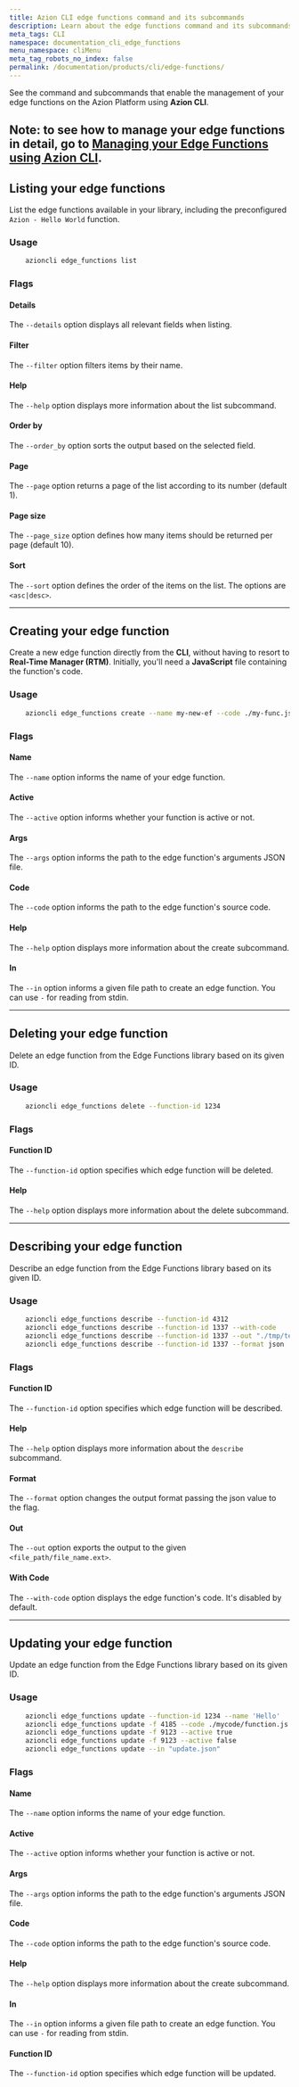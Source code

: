 ```yaml
---
title: Azion CLI edge functions command and its subcommands
description: Learn about the edge functions command and its subcommands.
meta_tags: CLI
namespace: documentation_cli_edge_functions
menu_namespace: cliMenu
meta_tag_robots_no_index: false
permalink: /documentation/products/cli/edge-functions/
---
```


See the command and subcommands that enable the management of your edge functions on the Azion Platform using **Azion CLI**.

**Note**: to see how to manage your edge functions in detail, go to [Managing your Edge Functions using Azion CLI](https://www.azion.com/en/documentation/products/guides/cli-managing-edge-functions/).
---

## Listing your edge functions

List the edge functions available in your library, including the preconfigured `Azion - Hello World` function.

### Usage

```bash
    azioncli edge_functions list
```

### Flags

#### Details

The `--details` option displays all relevant fields when listing.

#### Filter

The `--filter` option filters items by their name.

#### Help

The `--help` option displays more information about the list subcommand.

#### Order by

The `--order_by` option sorts the output based on the selected field.

#### Page

The `--page` option returns a page of the list according to its number (default 1).

#### Page size

The `--page_size` option defines how many items should be returned per page (default 10).

#### Sort

The `--sort` option defines the order of the items on the list. The options are `<asc|desc>`.

---

## Creating your edge function

Create a new edge function directly from the **CLI**, without having to resort to **Real-Time Manager (RTM)**. Initially, you'll need a **JavaScript** file containing the function's code.

### Usage

```bash
    azioncli edge_functions create --name my-new-ef --code ./my-func.js --active true
```

### Flags

#### Name

The `--name` option informs the name of your edge function.

#### Active

The `--active` option informs whether your function is active or not.

#### Args

The `--args` option informs the path to the edge function's arguments JSON file.

#### Code

The `--code` option informs the path to the edge function's source code.

#### Help

The `--help` option displays more information about the create subcommand.

#### In

The `--in` option informs a given file path to create an edge function. You can use `-` for reading from stdin.

---

## Deleting your edge function

Delete an edge function from the Edge Functions library based on its given ID.

### Usage

```bash
    azioncli edge_functions delete --function-id 1234
```

### Flags

#### Function ID

The `--function-id` option specifies which edge function will be deleted.

#### Help

The `--help` option displays more information about the delete subcommand.

---

## Describing your edge function

Describe an edge function from the Edge Functions library based on its given ID.

### Usage

```bash
    azioncli edge_functions describe --function-id 4312
    azioncli edge_functions describe --function-id 1337 --with-code
    azioncli edge_functions describe --function-id 1337 --out "./tmp/test.json" --format json
    azioncli edge_functions describe --function-id 1337 --format json 
```

### Flags

#### Function ID

The `--function-id` option specifies which edge function will be described.

#### Help

The `--help` option displays more information about the `describe` subcommand.

#### Format

The `--format` option changes the output format passing the json value to the flag.

#### Out

The `--out` option exports the output to the given `<file_path/file_name.ext>`.

#### With Code

The `--with-code` option displays the edge function's code. It's disabled by default.

---

## Updating your edge function

Update an edge function from the Edge Functions library based on its given ID.

### Usage

```bash
    azioncli edge_functions update --function-id 1234 --name 'Hello'
    azioncli edge_functions update -f 4185 --code ./mycode/function.js --args ./mycode/myargs.json
    azioncli edge_functions update -f 9123 --active true
    azioncli edge_functions update -f 9123 --active false
    azioncli edge_functions update --in "update.json"
```

### Flags

#### Name

The `--name` option informs the name of your edge function.

#### Active

The `--active` option informs whether your function is active or not.

#### Args

The `--args` option informs the path to the edge function's arguments JSON file.

#### Code

The `--code` option informs the path to the edge function's source code.

#### Help

The `--help` option displays more information about the create subcommand.

#### In

The `--in` option informs a given file path to create an edge function. You can use `-` for reading from stdin.

#### Function ID

The `--function-id` option specifies which edge function will be updated.
